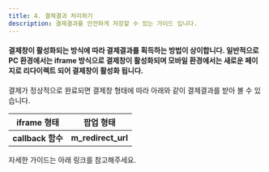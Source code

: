 ```yaml
---
title: 4. 결제결과 처리하기
description: 결제결과를 안전하게 저장할 수 있는 가이드 입니다.
---
```



#### 결제창이 활성화되는 방식에 따라 결제결과를 획득하는 방법이 상이합니다. 일반적으로 PC 환경에서는 iframe 방식으로 결제창이 활성화되며 모바일 환경에서는 새로운 페이지로 리다이렉트 되어 결제창이 활성화 됩니다.

결제가 정상적으로 완료되면 결제창 형태에 따라 아래와 같이 결제결과를 받아 볼 수 있습니다.

|   iframe 형태   |    팝업 형태     |
|:---------------:|:----------------:|
|**callback 함수**|**m_redirect_url**|

자세한 가이드는 아래 링크를 참고해주세요.

<ContentRef slug="/ko/auth/guide/4/iframe" />

<ContentRef slug="/ko/auth/guide/4/redirect" />
